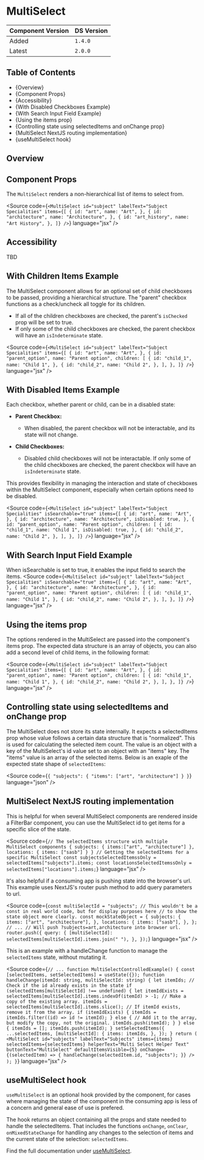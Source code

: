

<Meta of={MultiSelectStories} />

# MultiSelect

| Component Version | DS Version |
| ----------------- | ---------- |
| Added             | `1.4.0`    |
| Latest            | `2.0.0`    |

## Table of Contents

- {<Link href="#overview" target="_self">Overview</Link>}
- {<Link href="#component-props" target="_self">Component Props</Link>}
- {<Link href="#accessibility" target="_self">Accessibility</Link>}
- {<Link href="#with-disabled-checkboxes-example" target="_self">With Disabled Checkboxes Example</Link>}
- {<Link href="#with-search-input-field-example" target="_self">With Search Input Field Example</Link>}
- {<Link href="#using-the-items-prop" target="_self">Using the items prop</Link>}
- {<Link href="#controlling-state-using-selecteditems-and-onchange-prop" target="_self">Controlling state using selectedItems and onChange prop</Link>}
- {<Link href="#multiselect-nextjs-routing-implementation" target="_self">MultiSelect NextJS routing implementation</Link>}
- {<Link href="#usemultiselect-hook" target="_self">useMultiSelect hook</Link>}

## Overview

<Description of={MultiSelectStories} />

## Component Props

The `MultiSelect` renders a non-hierarchical list of items to select from.

<Canvas of={MultiSelectStories.withControls} />

<Source
  code={`
<MultiSelect
  id="subject"
  labelText="Subject Specialities"
  items={[
    {
      id: "art",
      name: "Art",
    },
    {
      id: "architecture",
      name: "Architecture",
    },
    {
      id: "art_history",
      name: "Art History",
    },
  ]}
/>
`}
  language="jsx"
/>

<ArgTypes of={MultiSelectStories.withControls} />

## Accessibility

TBD

## With Children Items Example

The MultiSelect component allows for an optional set of child checkboxes to be passed, providing a hierarchical structure.
The "parent" checkbox functions as a check/uncheck all toggle for its children.

- If all of the children checkboxes are checked, the parent's `isChecked` prop will be set to true.
- If only some of the child checkboxes are checked, the parent checkbox will have an `isIndeterminate` state.

<Canvas of={MultiSelectStories.withChildrenItemsExample} />

<Source
  code={`
<MultiSelect
  id="subject"
  labelText="Subject Specialities"
  items={[
    {
      id: "art",
      name: "Art",
    },
    {
      id: "parent_option",
      name: "Parent option",
      children: [
        {
          id: "child_1",
          name: "Child 1",
        },
        {
          id: "child_2",
          name: "Child 2",
        },
      ],
    },
  ]}
/>
`}
  language="jsx"
/>

## With Disabled Items Example
Each checkbox, whether parent or child, can be in a disabled state:

- **Parent Checkbox:**
  - When disabled, the parent checkbox will not be interactable, and its state will not change.
  
- **Child Checkboxes:**
  - Disabled child checkboxes will not be interactable. If only some of the child checkboxes are checked, the parent checkbox will have an `isIndeterminate` state.

This provides flexibility in managing the interaction and state of checkboxes within the MultiSelect component,
especially when certain options need to be disabled.

<Canvas of={MultiSelectStories.withDisabledItemsExample} />

<Source
  code={`
<MultiSelect
  id="subject"
  labelText="Subject Specialities"
  isSearchable="true"
  items={[
    {
      id: "art",
      name: "Art",
    },
    {
      id: "architecture",
      name: "Architecture",
      isDisabled: true,
    },
    {
      id: "parent_option",
      name: "Parent option",
      children: [
        {
          id: "child_1",
          name: "Child 1",
          isDisabled: true,
        },
        {
          id: "child_2",
          name: "Child 2",
        },
      ],
    },
  ]}
/>
`}
  language="jsx"
/>

## With Search Input Field Example
When isSearchable is set to true, it enables the input field to search the items.
<Canvas of={MultiSelectStories.withDisabledItemsExample} />
<Source
  code={`
<MultiSelect
  id="subject"
  labelText="Subject Specialities"
  isSearchable="true"
  items={[
    {
      id: "art",
      name: "Art",
    },
    {
      id: "architecture",
      name: "Architecture",
    },
    {
      id: "parent_option",
      name: "Parent option",
      children: [
        {
          id: "child_1",
          name: "Child 1",
        },
        {
          id: "child_2",
          name: "Child 2",
        },
      ],
    },
  ]}
/>
`}
  language="jsx"
/>

## Using the items prop

The options rendered in the MultiSelect are passed into the component's items prop.
The expected data structure is an array of objects, you can also add a second level of child
items, in the following format:

<Source
  code={`
<MultiSelect
  id="subject"
  labelText="Subject Specialities"
  items={[
    {
      id: "art",
      name: "Art",
    },
    {
      id: "parent_option",
      name: "Parent option",
      children: [
        {
          id: "child_1",
          name: "Child 1",
        },
        {
          id: "child_2",
          name: "Child 2",
        },
      ],
    },
  ]}
/>
`}
  language="jsx"
/>


## Controlling state using selectedItems and onChange prop

The MultiSelect does not store its state internally. It expects a selectedItems
prop whose value follows a certain data structure that is "normalized". This is
used for calculating the selected item count. The value is an object with a key
of the MultiSelect's id value set to an object with an "items" key. The "items"
value is an array of the selected items. Below is an exaple of the expected
state shape of `selectedItems`:

<Source
  code={`
{
  "subjects": {
    "items": ["art", "architecture"]
  }
}
`}
  language="json"
/>

## MultiSelect NextJS routing implementation

This is helpful for when several MultiSelect components are rendered inside a
FilterBar component, you can use the MultiSelect id to get items for a specific
slice of the state.

<Source
  code={`
// The selectedItems structure with multiple MultiSelect components
{
  subjects: {
    items:["art", "architecture"]
    },
    locations: {
      items: ["sasb"]
    }
  }
// Getting the selectedItems for a specific MultiSelect
const subjectsSelectedItemssOnly = selectedItems["subjects"].items;
const locationsSelectedItemssOnly = selectedItems["locations"].items;
`}
  language="jsx"
/>

It's also helpful if a consuming app is pushing state into the browser's url.
This example uses NextJS's router push method to add query parameters to url.

<Source
  code={`
const multiSelectId = "subjects";
// This wouldn't be a const in real world code, but for display purposes here
// to show the state object more clearly.
const mockStateObject = {
  subjects: {
    items: ["art", "architecture"],
  },
  locations: {
    items: ["sasb"],
  },
};
// ...
// Will push ?subjects=art,architecture into browser url.
router.push({
  query: {
    [multiSelectId]: selectedItems[multiSelectId].items.join(" "),
  },
});
`}
  language="jsx"
/>

This is an example with a handleChange function to manage the `selectedItems`
state, without mutating it.

<Source
  code={`
// ...
function MultiSelectControlledExample() {
  const [selectedItems, setSelectedItems] = useState({});
  function handleChange(itemId: string, multiSelectId: string) {
    let itemIds;
    // Check if the id already exists in the state
    if (selectedItems[multiSelectId] !== undefined) {
      let itemIdExists =
        selectedItems[multiSelectId].items.indexOf(itemId) > -1;
      // Make a copy of the existing array.
      itemIds = selectedItems[multiSelectId].items.slice();
      // If itemId exists, remove it from the array.
      if (itemIdExists) {
        itemIds = itemIds.filter((id) => id != itemId);
      } else {
        // Add it to the array, but modify the copy, not the original.
        itemIds.push(itemId);
      }
    } else {
      itemIds = [];
      itemIds.push(itemId);
    }
    setSelectedItems({
      ...selectedItems,
      [multiSelectId]: {
        items: itemIds,
      },
    });
  }
  return (
    <MultiSelect
      id="subjects"
      labelText="Subjects"
      items={items}
      selectedItems={selectedItems}
      helperText="Multi Select Helper Text"
      buttonText="MultiSelect"
      defaultItemsVisible={5}
      onChange={(selectedItem) => {
        handleChange(selectedItem.id, "subjects");
      }}
    />
  );
}
`}
  language="jsx"
/>

## useMultiSelect hook

`useMultiSelect` is an optional hook provided by the component, for
cases where managing the state of the component in the consuming app is less
of a concern and general ease of use is prefered.

The hook returns an object containing all the props and state needed to handle
the selectedItems. That includes the functions `onChange`, `onClear`,
`onMixedStateChange` for handling any changes to the selection of items and the
current state of the selection: `selectedItems`.

Find the full documentation under [useMultiSelect](../?path=/docs/hooks-usemultiselect--docs).
